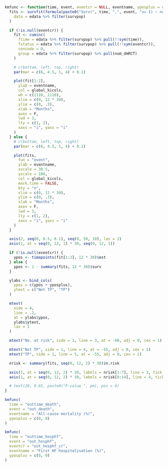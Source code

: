 ```r

kmfunc <- function(time, event, eventcr = NULL, eventname, yposplus = rep(0, 2), ci = FALSE) {
  fits <- survfit(formula(paste0("Surv(", time, ",", event, "== 1) ~ num_dmRCT")),
    data = edata %>% filter(survpop)
  )

  if (!is.null(eventcr)) {
    fit <- cuminc(
      ftime = edata %>% filter(survpop) %>% pull(!!sym(time)),
      fstatus = edata %>% filter(survpop) %>% pull(!!sym(eventcr)),
      cencode = 0,
      group = edata %>% filter(survpop) %>% pull(num_dmRCT)
    )

    # c(bottom, left, top, right)
    par(mar = c(6, 4.5, 1, 4) + 0.1)

    plot(fit[1:2],
      ylab = eventname,
      col = global_kicols,
      wh = c(1110, 1110),
      xlim = c(0, 12 * 30),
      ylim = c(0, .3),
      xlab = "Months",
      axes = F,
      lwd = 3,
      lty = c(1, 2),
      xaxs = "i", yaxs = "i"
    )
  } else {
    # c(bottom, left, top, right)
    par(mar = c(6, 4.5, 1, 4) + 0.1)

    plot(fits,
      fun = "event",
      ylab = eventname,
      xscale = 30.5,
      yscale = 100,
      col = global_kicols,
      mark.time = FALSE,
      bty = "n",
      xlim = c(0, 12 * 30),
      ylim = c(0, .3),
      xlab = "Months",
      axes = F,
      lwd = 3,
      lty = c(1, 2),
      xaxs = "i", yaxs = "i"
    )
  }

  axis(2, seq(0, 0.5, 0.1), seq(0, 50, 10), las = 2)
  axis(1, at = seq(0, 12, 1) * 30, seq(0, 12, 1))

  if (!is.null(eventcr)) {
    ypos <- timepoints(fit[1:2], 12 * 30)$est
  } else {
    ypos <- 1 - summary(fits, 12 * 30)$surv
  }

  ylabs <- bind_cols(
    ypos = c(ypos + yposplus),
    ytext = c("Not TP", "TP")
  )

  mtext(
    side = 4,
    line = .2,
    at = ylabs$ypos,
    ylabs$ytext,
    las = 1
  )

  mtext("No. at risk", side = 1, line = 3, at = -60, adj = 0, cex = 1)

  mtext("Not TP", side = 1, line = 4, at = -55, adj = 0, cex = 1)
  mtext("TP", side = 1, line = 5, at = -55, adj = 0, cex = 1)

  nrisk <- summary(fits, seq(0, 12, 2) * 30)$n.risk

  axis(1, at = seq(0, 12, 2) * 30, labels = nrisk[1:7], line = 3, tick = FALSE, cex.axis = 1)
  axis(1, at = seq(0, 12, 2) * 30, labels = nrisk[8:14], line = 4, tick = FALSE, cex.axis = 1)

  # text(20, 0.65, paste0("P-value ", pm), pos = 4)
}
```

```r
kmfunc(
  time = "outtime_death",
  event = "out_death",
  eventname = "All-cause mortality (%)",
  yposplus = c(0, 0)
)
```

```r
kmfunc(
  time = "outtime_hosphf",
  event = "out_hosphf",
  eventcr = "out_hosphf_cr",
  eventname = "First HF hospitalisation (%)",
  yposplus = c(0, 0)
)
```
